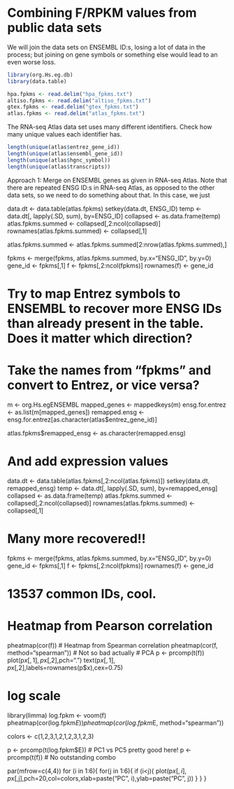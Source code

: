 Combining F/RPKM values from public data sets
=============================================

We will join the data sets on ENSEMBL ID:s, losing a lot of data in the process; but joining on gene symbols or something else would lead to an even worse loss. 

```r
library(org.Hs.eg.db)
library(data.table)

hpa.fpkms <- read.delim("hpa_fpkms.txt")
altiso.fpkms <- read.delim("altiso_fpkms.txt")
gtex.fpkms <- read.delim("gtex_fpkms.txt")
atlas.fpkms <- read.delim("atlas_fpkms.txt")
```

The RNA-seq Atlas data set uses many different identifiers. Check how many unique values each identifier has.
 
```r
length(unique(atlas$entrez_gene_id)) 
length(unique(atlas$ensembl_gene_id))
length(unique(atlas$hgnc_symbol)) 
length(unique(atlas$transcripts)) 
```

Approach 1: Merge on ENSEMBL genes as given in RNA-seq Atlas. Note that there are repeated ENSG ID:s in RNA-seq Atlas, as opposed to the other data sets, so we need to do something about that. In this case, we just 

data.dt <- data.table(atlas.fpkms)
setkey(data.dt, ENSG_ID)
temp <- data.dt[, lapply(.SD, sum), by=ENSG_ID]
collapsed <- as.data.frame(temp)
atlas.fpkms.summed <- collapsed[,2:ncol(collapsed)] 
rownames(atlas.fpkms.summed) <- collapsed[,1]

atlas.fpkms.summed <- atlas.fpkms.summed[2:nrow(atlas.fpkms.summed),]

fpkms <- merge(fpkms, atlas.fpkms.summed, by.x="ENSG_ID", by.y=0)
gene_id <- fpkms[,1]
f <- fpkms[,2:ncol(fpkms)]
rownames(f) <- gene_id

# Try to map Entrez symbols to ENSEMBL to recover more ENSG IDs than already present in the table. Does it matter which direction?
# Take the names from "fpkms" and convert to Entrez, or vice versa?
m <- org.Hs.egENSEMBL
mapped_genes <- mappedkeys(m)
ensg.for.entrez <- as.list(m[mapped_genes])
remapped.ensg <- ensg.for.entrez[as.character(atlas$entrez_gene_id)]

atlas.fpkms$remapped_ensg <- as.character(remapped.ensg)

# And add expression values
data.dt <- data.table(atlas.fpkms[,2:ncol(atlas.fpkms)])
setkey(data.dt, remapped_ensg)
temp <- data.dt[, lapply(.SD, sum), by=remapped_ensg]
collapsed <- as.data.frame(temp)
atlas.fpkms.summed <- collapsed[,2:ncol(collapsed)] 
rownames(atlas.fpkms.summed) <- collapsed[,1]

# Many more recovered!!
fpkms <- merge(fpkms, atlas.fpkms.summed, by.x="ENSG_ID", by.y=0)
gene_id <- fpkms[,1]
f <- fpkms[,2:ncol(fpkms)]
rownames(f) <- gene_id

# 13537 common IDs, cool.

# Heatmap from Pearson correlation
pheatmap(cor(f))
# Heatmap from Spearman correlation
pheatmap(cor(f, method="spearman")) # Not so bad actually
# PCA 
p <- prcomp(t(f))
plot(p$x[,1],p$x[,2],pch=".")
text(p$x[,1],p$x[,2],labels=rownames(p$x),cex=0.75)

# log scale
library(limma)
log.fpkm <- voom(f)
pheatmap(cor(log.fpkm$E))
pheatmap(cor(log.fpkm$E, method="spearman"))

colors <- c(1,2,3,1,2,1,2,3,1,2,3)

p <- prcomp(t(log.fpkm$E)) # PC1 vs PC5 pretty good here!
p <- prcomp(t(f)) # No outstanding combo

par(mfrow=c(4,4))
for (i in 1:6){
	for(j in 1:6){
		if (i<j){ 
		plot(p$x[,i],p$x[,j],pch=20,col=colors,xlab=paste("PC", i),ylab=paste("PC", j))
		}
	}
}


